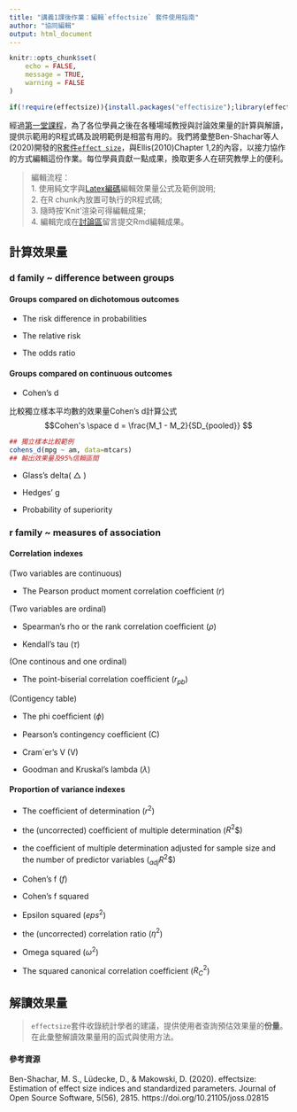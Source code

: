 ```yaml
---
title: "講義1課後作業：編輯`effectsize` 套件使用指南"
author: "協同編輯"
output: html_document
---
```


```r
knitr::opts_chunk$set(
	echo = FALSE,
	message = TRUE,
	warning = FALSE
)

if(!require(effectsize)){install.packages("effectisize");library(effectsize)}else{library(effectsize)}
```




經過[第一堂課程](Lecture01.html)，為了各位學員之後在各種場域教授與討論效果量的計算與解讀，提供示範用的R程式碼及說明範例是相當有用的。我們將彙整Ben-Shachar等人(2020)開發的[R套件`effect size`](https://easystats.github.io/effectsize/index.html)，與Ellis(2010)Chapter 1,2的內容，以接力協作的方式編輯這份作業。每位學員貢獻一點成果，換取更多人在研究教學上的便利。


> 編輯流程：<br>1. 使用純文字與[Latex編碼](http://tug.ctan.org/info/latex-refsheet/LaTeX_RefSheet.pdf)編輯效果量公式及範例說明;<br> 2. 在R chunk內放置可執行的R程式碼;<br> 3. 隨時按'Knit'渲染可得編輯成果;<br> 4. 編輯完成在[討論區](https://github.com/Rstat-project/seed_courses/discussions)留言提交Rmd編輯成果。


## 計算效果量

### d family ~ difference between groups

#### Groups compared on dichotomous outcomes

- The risk difference in probabilities

- The relative risk

- The odds ratio

#### Groups compared on continuous outcomes

- Cohen’s d

比較獨立樣本平均數的效果量Cohen's d計算公式
$$Cohen's \space d = \frac{M_1 - M_2}{SD_{pooled}} $$

```r
## 獨立樣本比較範例
cohens_d(mpg ~ am, data=mtcars)
## 輸出效果量及95%信賴區間
```


- Glass’s delta( $\triangle$ )

- Hedges’ g 

- Probability of superiority


### r family ~ measures of association


#### Correlation indexes

(Two variables are continuous)

- The Pearson product moment correlation coefﬁcient ($r$) 


(Two variables are ordinal)

- Spearman’s rho or the rank correlation coefﬁcient ($\rho$)

- Kendall’s tau ($\tau$)

(One continous and one ordinal)

- The point-biserial correlation coefﬁcient ($r_{pb}$)

(Contigency table)

- The phi coefﬁcient ($\phi$)

- Pearson’s contingency coefﬁcient (C)

- Cram´er’s V (V)

- Goodman and Kruskal’s lambda ($\lambda$)


#### Proportion of variance indexes

- The coefﬁcient of determination ($r^2$)


- the (uncorrected) coefﬁcient of multiple determination ($R^2$$)


- the coefﬁcient of multiple determination adjusted for sample size and the number of predictor variables ($_{adj}R^2$$)


- Cohen’s f ($f$)


- Cohen’s f squared


- Epsilon squared ($eps^2$)


- the (uncorrected) correlation ratio ($\eta^2$)


- Omega squared ($\omega^2$)


- The squared canonical correlation coefﬁcient ($R^2_C$)

## 解讀效果量

> `effectsize`套件收錄統計學者的建議，提供使用者查詢預估效果量的**份量**。在此彙整解讀效果量用的函式與使用方法。




#### 參考資源

Ben-Shachar, M. S., Lüdecke, D., & Makowski, D. (2020). effectsize: Estimation of effect size indices and standardized parameters. Journal of Open Source Software, 5(56), 2815. https://doi.org/10.21105/joss.02815
